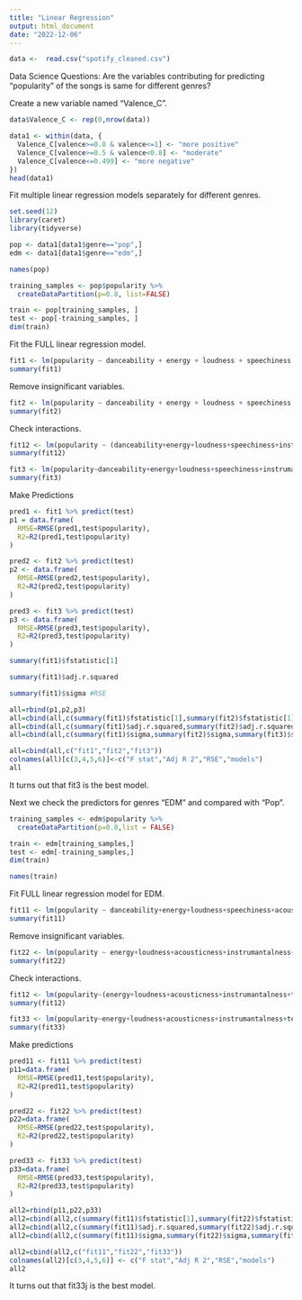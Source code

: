 ```yaml
---
title: "Linear Regression"
output: html_document
date: "2022-12-06"
---
```


```r
data <-  read.csv("spotify_cleaned.csv")
```

Data Science Questions: Are the variables contributing for predicting "popularity" of the songs is same for different genres?


Create a new variable named "Valence_C".

```r
data$Valence_C <- rep(0,nrow(data))

data1 <- within(data, {
  Valence_C[valence>=0.8 & valence<=1] <- "more positive"
  Valence_C[valence>=0.5 & valence<0.8] <- "moderate"
  Valence_C[valence<=0.499] <- "more negative"
})
head(data1)
```

Fit multiple linear regression models separately for different genres. 

```r
set.seed(12)
library(caret)
library(tidyverse)
```

```r
pop <- data1[data1$genre=="pop",]
edm <- data1[data1$genre=="edm",]
```

```r
names(pop)
```

```r
training_samples <- pop$popularity %>%
  createDataPartition(p=0.8, list=FALSE)

train <- pop[training_samples, ]
test <- pop[-training_samples, ]
dim(train)
```

Fit the FULL linear regression model.
```r
fit1 <- lm(popularity ~ danceability + energy + loudness + speechiness + acousticness + instrumantalness + liveness + valence + tempo +Valence_C, data = train)
summary(fit1)
```

Remove insignificant variables.

```r
fit2 <- lm(popularity ~ danceability + energy + loudness + speechiness + instrumantalness + Valence_C, data = train)
summary(fit2)
```

Check interactions.
```r
fit12 <- lm(popularity ~ (danceability+energy+loudness+speechiness+instrumantalness)^2, data=train)
summary(fit12)
```

```r
fit3 <- lm(popularity~danceability+energy+loudness+speechiness+instrumantalness+energy*loudness+loudness*instrumantalness,data=train)
summary(fit3)
```


Make Predictions
```r
pred1 <- fit1 %>% predict(test)
p1 = data.frame(
  RMSE=RMSE(pred1,test$popularity),
  R2=R2(pred1,test$popularity)
)

pred2 <- fit2 %>% predict(test)
p2 <- data.frame(
  RMSE=RMSE(pred2,test$popularity),
  R2=R2(pred2,test$popularity)
)

pred3 <- fit3 %>% predict(test)
p3 <- data.frame(
  RMSE=RMSE(pred3,test$popularity),
  R2=R2(pred3,test$popularity)
)
```

```r
summary(fit1)$fstatistic[1]
```

```r
summary(fit1)$adj.r.squared
```

```r
summary(fit1)$sigma #RSE
```


```r
all=rbind(p1,p2,p3)
all=cbind(all,c(summary(fit1)$fstatistic[1],summary(fit2)$fstatistic[1],summary(fit3)$fstatistic[1]))
all=cbind(all,c(summary(fit1)$adj.r.squared,summary(fit2)$adj.r.squared,summary(fit3)$adj.r.squared))
all=cbind(all,c(summary(fit1)$sigma,summary(fit2)$sigma,summary(fit3)$sigma))

all=cbind(all,c("fit1","fit2","fit3"))
colnames(all)[c(3,4,5,6)]<-c("F stat","Adj R 2","RSE","models")
all
```

It turns out that fit3 is the best model.

Next we check the predictors for genres "EDM" and compared with "Pop".

```r
training_samples <- edm$popularity %>% 
  createDataPartition(p=0.8,list = FALSE)

train <- edm[training_samples,]
test <- edm[-training_samples,]
dim(train)
```

```r
names(train)
```

Fit FULL linear regression model for EDM.
```r
fit11 <- lm(popularity ~ danceability+energy+loudness+speechiness+acousticness+instrumantalness+liveness+valence+tempo+Valence_C, data = train)
summary(fit11)
```

Remove insignificant variables.

```r
fit22 <- lm(popularity ~ energy+loudness+acousticness+instrumantalness+tempo+Valence_C,data=train)
summary(fit22)
```

Check interactions.

```r
fit12 <- lm(popularity~(energy+loudness+acousticness+instrumantalness+tempo)^2,data = train)
summary(fit12)
```


```r
fit33 <- lm(popularity~energy+loudness+acousticness+instrumantalness+tempo+energy*instrumantalness+energy*tempo+loudness*acousticness+loudness*instrumantalness+loudness*tempo+acousticness*tempo,data = train)
summary(fit33)
```

Make predictions

```r
pred11 <- fit11 %>% predict(test)
p11=data.frame(
  RMSE=RMSE(pred11,test$popularity),
  R2=R2(pred11,test$popularity)
)

pred22 <- fit22 %>% predict(test)
p22=data.frame(
  RMSE=RMSE(pred22,test$popularity),
  R2=R2(pred22,test$popularity)
)

pred33 <- fit33 %>% predict(test)
p33=data.frame(
  RMSE=RMSE(pred33,test$popularity),
  R2=R2(pred33,test$popularity)
)
```

```r
all2=rbind(p11,p22,p33)
all2=cbind(all2,c(summary(fit11)$fstatistic[1],summary(fit22)$fstatistic[1],summary(fit33)$fstatistic[1]))
all2=cbind(all2,c(summary(fit11)$adj.r.squared,summary(fit22)$adj.r.squared,summary(fit33)$adj.r.squared))
all2=cbind(all2,c(summary(fit11)$sigma,summary(fit22)$sigma,summary(fit33)$sigma))

all2=cbind(all2,c("fit11","fit22","fit33"))
colnames(all2)[c(3,4,5,6)] <- c("F stat","Adj R 2","RSE","models")
all2
```


It turns out that fit33j is the best model.


